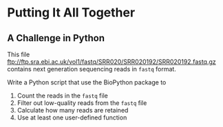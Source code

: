 # Putting It All Together

## A Challenge in Python

This file [ftp://ftp.sra.ebi.ac.uk/vol1/fastq/SRR020/SRR020192/SRR020192.fastq.gz]() contains next generation sequencing reads in `fastq` format. 

Write a Python script that use the BioPython package to 

  1. Count the reads in the `fastq` file
  2. Filter out low-quality reads from the `fastq` file
  3. Calculate how many reads are retained
  4. Use at least one user-defined function
  
